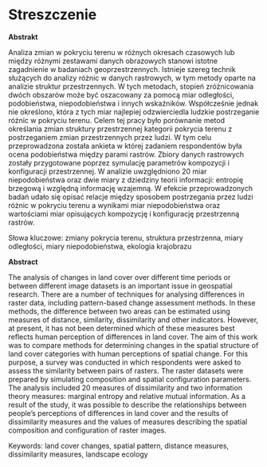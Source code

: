 # Streszczenie {.unnumbered}

**Abstrakt**

<!-- Streszczenie powinno przedstawiać skrótowo główny problem pracy i jego rozwiązanie. -->
<!-- Możliwa struktura streszczenia to: (1) 1-3 zdania wstępu do problemu (czym się zajmujemy, dlaczego jest to ważne, jakie są problemy/luki do wypełnienia), (2) 1 zdanie opisujące cel pracy, (3) 1-3 zdania przedstawiające użyte materiały (dane) i metody (techniki, narzędzia), (4) 1-3 zdania obrazujące główne wyniki pracy, (5) 1-2 zdania podsumowujące; możliwe jest też określenie dalszych kroków/planów. -->

<!-- (1) 1-3 zdania wstępu do problemu (czym się zajmujemy, dlaczego jest to ważne, jakie są problemy/luki do wypełnienia), -->
Analiza zmian w pokryciu terenu w różnych okresach czasowych lub między różnymi zestawami danych obrazowych stanowi istotne zagadnienie w badaniach geoprzestrzennych.
Istnieje szereg technik służących do analizy różnic w danych rastrowych, w tym metody oparte na analizie struktur przestrzennych.
W tych metodach, stopień zróżnicowania dwóch obszarów może być oszacowany za pomocą miar odległości, podobieństwa, niepodobieństwa i innych wskaźników.
Współcześnie jednak nie określono, która z tych miar najlepiej odzwierciedla ludzkie postrzeganie różnic w pokryciu terenu.
<!-- (2) 1 zdanie opisujące cel pracy, -->
Celem tej pracy było porównanie metod określania zmian struktury przestrzennej kategorii pokrycia terenu z postrzeganiem zmian przestrzennych przez ludzi.
<!-- (3) 1-3 zdania przedstawiające użyte materiały (dane) i metody (techniki, narzędzia), -->
W tym celu przeprowadzona została ankieta w której zadaniem respondentów była ocena podobieństwa między parami rastrów.
Zbiory danych rastrowych zostały przygotowane poprzez symulację parametrów kompozycji i konfiguracji przestrzennej.
W analizie uwzględniono 20 miar niepodobieństwa oraz dwie miary z dziedziny teorii informacji: entropię brzegową i względną informację wzajemną.
<!-- (4) 1-3 zdania obrazujące główne wyniki pracy, -->
W efekcie przeprowadzonych badań udało się opisać relacje między sposobem postrzegania przez ludzi różnic w pokryciu terenu a wynikami miar niepodobieństwa oraz wartościami miar opisujących kompozycję i konfigurację przestrzenną rastrów.
<!-- (5) 1-2 zdania podsumowujące; możliwe jest też określenie dalszych kroków/planów. -->

Słowa kluczowe: zmiany pokrycia terenu, struktura przestrzenna, miary odległości, miary niepodobieństwa, ekologia krajobrazu

\newpage

**Abstract**

The analysis of changes in land cover over different time periods or between different image datasets is an important issue in geospatial research. There are a number of techniques for analysing differences in raster data, including pattern-based change assessment methods. In these methods, the difference between two areas can be estimated using measures of distance, similarity, dissimilarity and other indicators. However, at present, it has not been determined which of these measures best reflects human perception of differences in land cover. The aim of this work was to compare methods for determining changes in the spatial structure of land cover categories with human perceptions of spatial change. For this purpose, a survey was conducted in which respondents were asked to assess the similarity between pairs of rasters. The raster datasets were prepared by simulating composition and spatial configuration parameters. The analysis included 20 measures of dissimilarity and two information theory measures: marginal entropy and relative mutual information. As a result of the study, it was possible to describe the relationships between people's perceptions of differences in land cover and the results of dissimilarity measures and the values of measures describing the spatial composition and configuration of raster images.

Keywords: land cover changes, spatial pattern, distance measures, dissimilarity measures, landscape ecology

\newpage

\setstretch{1.2}\sf\tighttoc\doublespacing
